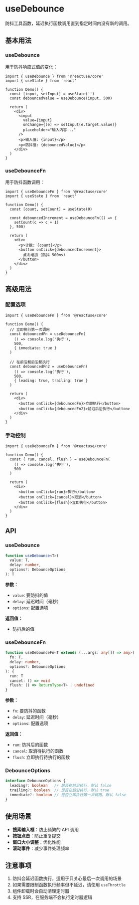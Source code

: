 # useDebounce

防抖工具函数，延迟执行函数调用直到指定时间内没有新的调用。

## 基本用法

### useDebounce

用于防抖响应式值的变化：

```tsx
import { useDebounce } from '@reactuse/core'
import { useState } from 'react'

function Demo() {
  const [input, setInput] = useState('')
  const debouncedValue = useDebounce(input, 500)

  return (
    <div>
      <input
        value={input}
        onChange={(e) => setInput(e.target.value)}
        placeholder="输入内容..."
      />
      <p>输入值: {input}</p>
      <p>防抖值: {debouncedValue}</p>
    </div>
  )
}
```

### useDebounceFn

用于防抖函数调用：

```tsx
import { useDebounceFn } from '@reactuse/core'
import { useState } from 'react'

function Demo() {
  const [count, setCount] = useState(0)
  
  const debouncedIncrement = useDebounceFn(() => {
    setCount(c => c + 1)
  }, 500)

  return (
    <div>
      <p>计数: {count}</p>
      <button onClick={debouncedIncrement}>
        点击增加 (防抖 500ms)
      </button>
    </div>
  )
}
```

## 高级用法

### 配置选项

```tsx
import { useDebounceFn } from '@reactuse/core'

function Demo() {
  // 立即执行第一次调用
  const debouncedFn = useDebounceFn(
    () => console.log('执行'),
    500,
    { immediate: true }
  )

  // 在前沿和后沿都执行
  const debouncedFn2 = useDebounceFn(
    () => console.log('执行'),
    500,
    { leading: true, trailing: true }
  )

  return (
    <div>
      <button onClick={debouncedFn}>立即执行</button>
      <button onClick={debouncedFn2}>前沿后沿执行</button>
    </div>
  )
}
```

### 手动控制

```tsx
import { useDebounceFn } from '@reactuse/core'

function Demo() {
  const { run, cancel, flush } = useDebounceFn(
    () => console.log('执行'),
    500
  )

  return (
    <div>
      <button onClick={run}>执行</button>
      <button onClick={cancel}>取消</button>
      <button onClick={flush}>立即执行</button>
    </div>
  )
}
```

## API

### useDebounce

```typescript
function useDebounce<T>(
  value: T,
  delay: number,
  options?: DebounceOptions
): T
```

**参数：**

- `value`: 要防抖的值
- `delay`: 延迟时间（毫秒）
- `options`: 配置选项

**返回值：**

- 防抖后的值

### useDebounceFn

```typescript
function useDebounceFn<T extends (...args: any[]) => any>(
  fn: T,
  delay: number,
  options?: DebounceOptions
): {
  run: T
  cancel: () => void
  flush: () => ReturnType<T> | undefined
}
```

**参数：**

- `fn`: 要防抖的函数
- `delay`: 延迟时间（毫秒）
- `options`: 配置选项

**返回值：**

- `run`: 防抖后的函数
- `cancel`: 取消待执行的函数
- `flush`: 立即执行待执行的函数

### DebounceOptions

```typescript
interface DebounceOptions {
  leading?: boolean   // 是否在前沿执行，默认 false
  trailing?: boolean  // 是否在后沿执行，默认 true
  immediate?: boolean // 是否立即执行第一次调用，默认 false
}
```

## 使用场景

- **搜索输入框**：防止频繁的 API 调用
- **按钮点击**：防止重复提交
- **窗口大小调整**：优化性能
- **滚动事件**：减少事件处理频率

## 注意事项

1. 防抖会延迟函数执行，适用于只关心最后一次调用的场景
2. 如果需要限制函数执行频率但不延迟，请使用 `useThrottle`
3. 组件卸载时会自动清理定时器
4. 支持 SSR，在服务端不会执行定时器逻辑